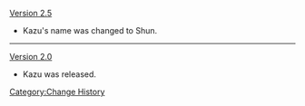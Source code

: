 [[Version 2.5]]
* Kazu's name was changed to Shun.
----
[[Version 2.0]]
* Kazu was released.
<noinclude>[[Category:Change History]]</noinclude>